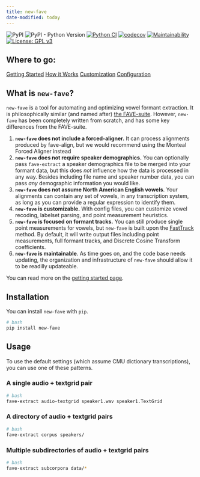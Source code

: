 ```yaml
---
title: new-fave
date-modified: today
---
```



![PyPI](https://img.shields.io/pypi/v/new-fave.png) ![PyPI - Python Version](https://img.shields.io/pypi/pyversions/new-fave) [![Python CI](https://github.com/Forced-Alignment-and-Vowel-Extraction/new-fave/actions/workflows/test-and-run.yml/badge.svg)](https://github.com/Forced-Alignment-and-Vowel-Extraction/new-fave/actions/workflows/test-and-run.yml) [![codecov](https://codecov.io/gh/Forced-Alignment-and-Vowel-Extraction/new-fave/graph/badge.svg?token=8JRGOB9NMN)](https://codecov.io/gh/Forced-Alignment-and-Vowel-Extraction/new-fave)  [![Maintainability](https://qlty.sh/badges/9a2ed726-373d-4c82-8740-2b27dea1bdd4/maintainability.svg)](https://qlty.sh/gh/Forced-Alignment-and-Vowel-Extraction/projects/new-fave) [![License: GPL v3](https://img.shields.io/badge/License-GPL%20v3-blue.svg)](https://www.gnu.org/licenses/gpl-3.0)

## Where to go:

[Getting Started](usage/getting_started.qmd){.btn .btn-outline-primary .btn role="button"}
[How it Works](usage/how_it_works.qmd){.btn .btn-outline-primary .btn role="button"}
[Customization](usage/customizing/){.btn .btn-outline-primary .btn role="button"}
[Configuration](usage/configs){.btn .btn-outline-primary .btn role="button"}

## What is `new-fave`?

`new-fave` is a tool for automating and optimizing vowel formant extraction. It is philosophically similar (and named after) [the FAVE-suite](https://github.com/JoFrhwld/FAVE). However, `new-fave` has been completely written from scratch, and has some key differences from the FAVE-suite.

1. **`new-fave` does not include a forced-aligner.**
    It can process alignments produced by fave-align, 
    but we would recommend using the Monteal Forced Aligner instead
2. **`new-fave` does not require speaker demographics.**
    You can optionally pass `fave-extract` a speaker
    demographics file to be merged into your formant data,
    but this does *not* influence how the data is processed
    in any way. Besides including file name and speaker
    number data, you can pass *any* demographic information
    you would like.
3. **`new-fave` does not assume North American English vowels**.
    Your alignments can contain any set of vowels, in
    any transcription system, as long as you can provide 
    a regular expression to identify them.
4. **`new-fave` is customizable.**
    With config files, you can customize vowel recoding,
    labelset parsing, and point measurement heuristics.
5. **`new-fave` is focused on formant tracks.**
    You can still produce single point measurements 
    for vowels, but `new-fave` is built upon 
    the [FastTrack](https://fasttrackiverse.github.io/fasttrackpy/) method. By default, it will write 
    output files including point measurements, full
    formant tracks, and Discrete Cosine Transform 
    coefficients.
6. **`new-fave` is maintainable**. As time goes on, and the 
    code base needs updating, the organization and 
    infrastructure of `new-fave` should allow it to be
    readilly updateable.

You can read more on the [getting started page](usage/getting_started.qmd).

## Installation

You can install `new-fave` with `pip`.

```bash
# bash
pip install new-fave
```

## Usage

To use the default settings (which assume CMU 
dictionary transcriptions), you can use one of these 
patterns.

### A single audio + textgrid pair

```bash
# bash
fave-extract audio-textgrid speaker1.wav speaker1.TextGrid
```

### A directory of audio + textgrid pairs

```bash
# bash
fave-extract corpus speakers/
```

### Multiple subdirectories of audio + textgrid pairs

```bash
# bash
fave-extract subcorpora data/*
```